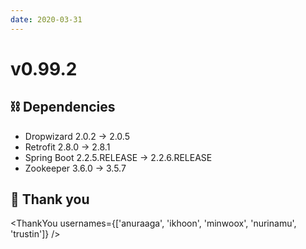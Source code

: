 ```yaml
---
date: 2020-03-31
---
```


# v0.99.2

## ⛓ Dependencies

- Dropwizard 2.0.2 -> 2.0.5
- Retrofit 2.8.0 -> 2.8.1
- Spring Boot 2.2.5.RELEASE -> 2.2.6.RELEASE
- Zookeeper 3.6.0 -> 3.5.7

## 🙇 Thank you

<ThankYou
  usernames={['anuraaga', 'ikhoon', 'minwoox', 'nurinamu', 'trustin']}
/>
